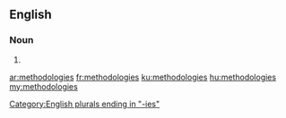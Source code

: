 ==English==

===Noun===
{{head|en}}

# {{plural of|methodology}}

[[Category:English plurals ending in "-ies"]]

[[ar:methodologies]]
[[fr:methodologies]]
[[ku:methodologies]]
[[hu:methodologies]]
[[my:methodologies]]